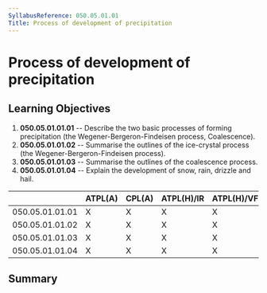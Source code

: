 ```yaml
---
SyllabusReference: 050.05.01.01
Title: Process of development of precipitation
---
```


# Process of development of precipitation

## Learning Objectives

1.  **050.05.01.01.01** -- Describe the two basic processes of forming
    precipitation (the Wegener-Bergeron-Findeisen process, Coalescence).
2.  **050.05.01.01.02** -- Summarise the outlines of the ice-crystal process (the
    Wegener-Bergeron-Findeisen process).
3.  **050.05.01.01.03** -- Summarise the outlines of the coalescence process.
4.  **050.05.01.01.04** -- Explain the development of snow, rain, drizzle and
    hail.

|                 | ATPL(A) | CPL(A) | ATPL(H)/IR | ATPL(H)/VFR | CPL(H) | IR  | CBIR(A) |
| --------------- | ------- | ------ | ---------- | ----------- | ------ | --- | ------- |
| 050.05.01.01.01 | X       | X      | X          | X           | X      | X   | X       |
| 050.05.01.01.02 | X       | X      | X          | X           | X      | X   | X       |
| 050.05.01.01.03 | X       | X      | X          | X           | X      | X   | X       |
| 050.05.01.01.04 | X       | X      | X          | X           | X      | X   | X       |

## Summary
